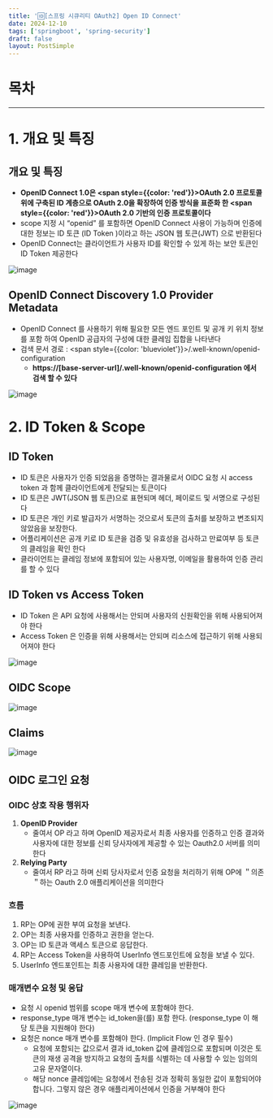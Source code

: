 ```yaml
---
title: '🆔[스프링 시큐리티 OAuth2] Open ID Connect'
date: 2024-12-10
tags: ['springboot', 'spring-security']
draft: false
layout: PostSimple
---
```


# 목차

<TOCInline toc={props.toc} exclude="목차"/>

---

# 1. 개요 및 특징

## 개요 및 특징

- **OpenID Connect 1.0은 <span style={{color: 'red'}}>OAuth 2.0 프로토콜 위에 구축된 ID 계층</span>으로 OAuth 2.0을 확장하여 인증 방식을 표준화 한 <span style={{color: 'red'}}>OAuth 2.0 기반의 인증 프로토콜</span>이다**
- scope 지정 시 “openid” 를 포함하면 OpenID Connect 사용이 가능하며 인증에 대한 정보는 ID 토큰 (ID Token )이라고 하는 JSON 웹 토큰(JWT) 으로 반환된다
- OpenID Connect는 클라이언트가 사용자 ID를 확인할 수 있게 하는 보안 토큰인 ID Token 제공한다

![image](https://github.com/user-attachments/assets/8d46c502-2b93-4e85-a9f0-fdfecbdf9abc)

## OpenID Connect Discovery 1.0 Provider Metadata

- OpenID Connect 를 사용하기 위해 필요한 모든 엔드 포인트 및 공개 키 위치 정보를 포함 하여 OpenID 공급자의 구성에 대한 클레임 집합을 나타낸다
- 검색 문서 경로 : <span style={{color: 'blueviolet'}}>/.well-known/openid-configuration</span>
  - <b>https://[base-server-url]/.well-known/openid-configuration 에서 검색 할 수 있다</b>

![image](https://github.com/user-attachments/assets/f99b90b5-1064-451c-b7c6-7d1d1fceb125)

# 2. ID Token & Scope

## ID Token

- ID 토큰은 사용자가 인증 되었음을 증명하는 결과물로서 OIDC 요청 시 access token 과 함께 클라이언트에게 전달되는 토큰이다
- ID 토큰은 JWT(JSON 웹 토큰)으로 표현되며 헤더, 페이로드 및 서명으로 구성된다
- ID 토큰은 개인 키로 발급자가 서명하는 것으로서 토큰의 출처를 보장하고 변조되지 않았음을 보장한다.
- 어플리케이션은 공개 키로 ID 토큰을 검증 및 유효성을 검사하고 만료여부 등 토큰의 클레임을 확인 한다
- 클라이언트는 클레임 정보에 포함되어 있는 사용자명, 이메일을 활용하여 인증 관리를 할 수 있다

## ID Token vs Access Token

- ID Token 은 API 요청에 사용해서는 안되며 사용자의 신원확인을 위해 사용되어져야 한다
- Access Token 은 인증을 위해 사용해서는 안되며 리소스에 접근하기 위해 사용되어져야 한다

![image](https://github.com/user-attachments/assets/9ae56e18-26de-4889-ab7e-fcc5b4854d71)

## OIDC Scope

![image](https://github.com/user-attachments/assets/25bfd5d7-6d81-4de3-8888-f3bbf06357a7)

## Claims

![image](https://github.com/user-attachments/assets/1a7f7663-f8e4-4736-b352-c23e7f6dde69)

## OIDC 로그인 요청

### OIDC 상호 작용 행위자

1. **OpenID Provider**
   - 줄여서 OP 라고 하며 OpenID 제공자로서 최종 사용자를 인증하고 인증 결과와 사용자에 대한 정보를 신뢰 당사자에게 제공할 수 있는 Oauth2.0 서버를 의미한다
2. **Relying Party**
   - 줄여서 RP 라고 하며 신뢰 당사자로서 인증 요청을 처리하기 위해 OP에 ＂의존＂하는 Oauth 2.0 애플리케이션을 의미한다

### 흐름

1. RP는 OP에 권한 부여 요청을 보낸다.
2. OP는 최종 사용자를 인증하고 권한을 얻는다.
3. OP는 ID 토큰과 액세스 토큰으로 응답한다.
4. RP는 Access Token을 사용하여 UserInfo 엔드포인트에 요청을 보낼 수 있다.
5. UserInfo 엔드포인트는 최종 사용자에 대한 클레임을 반환한다.

### 매개변수 요청 및 응답

- 요청 시 openid 범위를 scope 매개 변수에 포함해야 한다.
- response_type 매개 변수는 id_token을(를) 포함 한다. (response_type 이 해당 토큰을 지원해야 한다)
- 요청은 nonce 매개 변수를 포함해야 한다. (Implicit Flow 인 경우 필수)
  - 요청에 포함되는 값으로서 결과 id_token 값에 클레임으로 포함되며 이것은 토큰의 재생 공격을 방지하고 요청의 출처를 식별하는 데 사용할 수 있는 임의의 고유 문자열이다.
  - 해당 nonce 클레임에는 요청에서 전송된 것과 정확히 동일한 값이 포함되어야 합니다. 그렇지 않은 경우 애플리케이션에서 인증을 거부해야 한다

![image](https://github.com/user-attachments/assets/fd761448-d999-4e88-99e2-8169873574a3)
